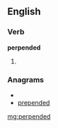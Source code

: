 ==English==

===Verb===
'''perpended'''

# {{past of|[[perpend]]}}

===Anagrams===
* {{alphagram|ddeeenppr}}
* [[prepended#English|prepended]]

[[mg:perpended]]
